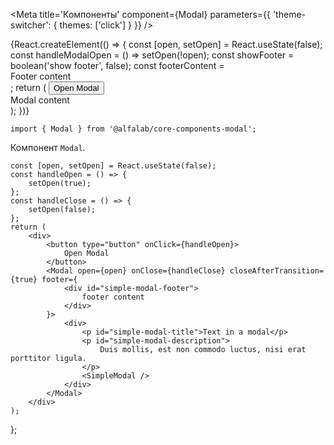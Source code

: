 

<Meta
    title='Компоненты'
    component={Modal}
    parameters={{ 'theme-switcher': { themes: ['click'] } }}
/>

<!-- Canvas -->


<Story name='Modal'>
    {React.createElement(() => {
        const [open, setOpen] = React.useState(false);
        const handleModalOpen = () => setOpen(!open);
        const showFooter = boolean('show footer', false);
        const footerContent = <div>Footer content</div>;
        return (
            <React.Fragment>
                <button onClick={handleModalOpen}>Open Modal</button>
                <Modal
                    open={open}
                    onClose={handleModalOpen}
                    hasCloser={boolean('closer', false)}
                    fullscreen={boolean('fullscreen', false)}
                    size={select('size', ['s', 'm', 'l'], 'm')}
                    hideBackdrop={boolean('hide backdrop', false)}
                    footer={showFooter && footerContent}
                >
                    <div>Modal content</div>
                </Modal>
            </React.Fragment>
        );
    })}
</Story>


<!-- Docs -->

<ComponentHeader
    name='Modal'
    version={version}
    package='@alfalab/core-components-modal'
    stage={1}
/>

```tsx
import { Modal } from '@alfalab/core-components-modal';
```
Компонент `Modal`.

<Props of={Modal} />

    const [open, setOpen] = React.useState(false);
    const handleOpen = () => {
        setOpen(true);
    };
    const handleClose = () => {
        setOpen(false);
    };
    return (
        <div>
            <button type="button" onClick={handleOpen}>
                Open Modal
            </button>
            <Modal open={open} onClose={handleClose} closeAfterTransition={true} footer={
                <div id="simple-modal-footer">
                    footer content
                </div>
            }>
                <div>
                    <p id="simple-modal-title">Text in a modal</p>
                    <p id="simple-modal-description">
                        Duis mollis, est non commodo luctus, nisi erat porttitor ligula.
                    </p>
                    <SimpleModal />
                </div>
            </Modal>
        </div>
    );
};

<Preview>
    <SimpleModal />
</Preview>
